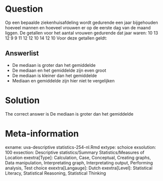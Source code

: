 Question
========

Op een bepaalde ziekenhuisafdeling wordt gedurende een jaar bijgehouden hoeveel mannen en hoeveel vrouwen er op de eerste dag van de maand liggen. De getallen voor het aantal vrouwen gedurende dat jaar waren:
10 13 12 9 9 11 12 12 10 14 12 10
Voor deze getallen geldt:

Answerlist
----------
* De mediaan is groter dan het gemiddelde
* De mediaan en het gemiddelde zijn even groot
* De mediaan is kleiner dan het gemiddelde
* Mediaan en gemiddelde zijn hier niet te vergelijken

Solution
========

The correct answer is  De mediaan is groter dan het gemiddelde

Meta-information
================
exname: uva-descriptive statistics-254-nl.Rmd
extype: schoice
exsolution: 100
exsection: Descriptive statistics/Summary Statistics/Measures of Location
exextra[Type]: Calculation, Case, Conceptual, Creating graphs, Data manipulation, Interpretating graph, Interpretating output, Performing analysis, Test choice
exextra[Langauge]: Dutch
exextra[Level]: Statistical Literacy, Statistical Reasoning, Statistical Thinking
